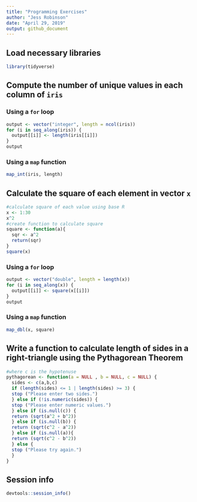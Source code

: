 ```yaml
---
title: "Programming Exercises"
author: "Jess Robinson"
date: "April 29, 2019"
output: github_document
---
```


## Load necessary libraries

```r
library(tidyverse)
```

## Compute the number of unique values in each column of `iris`

### Using a `for` loop

```r
output <- vector("integer", length = ncol(iris))
for (i in seq_along(iris)) {
  output[[i]] <- length(iris[[i]])
} 
output
```

### Using a `map` function

```r
map_int(iris, length)
```

## Calculate the square of each element in vector `x`

```r
#calculate square of each value using base R
x <- 1:30
x^2
#create function to calculate square
square <- function(a){
  sqr <- a^2
  return(sqr)
}
square(x)
```

### Using a `for` loop

```r
output <- vector("double", length = length(x)) 
for (i in seq_along(x)) {
  output[[i]] <- square(x[[i]])
} 
output
```

### Using a `map` function

```r
map_dbl(x, square)
```

## Write a function to calculate length of sides in a right-triangle using the Pythagorean Theorem

```r
#where c is the hypotenuse 
pythagorean <- function(a = NULL , b = NULL, c = NULL) {
  sides <- c(a,b,c) 
  if (length(sides) <= 1 | length(sides) >= 3) {
  stop ("Please enter two sides.")
  } else if (!is.numeric(sides)) {
  stop ("Please enter numeric values.")
  } else if (is.null(c)) { 
  return (sqrt(a^2 + b^2)) 
  } else if (is.null(b)) { 
  return (sqrt(c^2 - a^2)) 
  } else if (is.null(a)){
  return (sqrt(c^2 - b^2))    
  } else {
  stop ("Please try again.")
  }
}
```

## Session info

```r
devtools::session_info()
```


